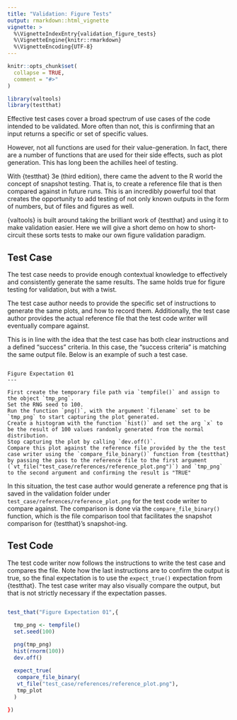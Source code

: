 ```yaml
---
title: "Validation: Figure Tests"
output: rmarkdown::html_vignette
vignette: >
  %\VignetteIndexEntry{validation_figure_tests}
  %\VignetteEngine{knitr::rmarkdown}
  %\VignetteEncoding{UTF-8}
---
```


```r
knitr::opts_chunk$set(
  collapse = TRUE,
  comment = "#>"
)
```

```r
library(valtools)
library(testthat)
```

Effective test cases cover a broad spectrum of use cases of the code intended to be validated. 
More often than not, this is confirming that an input returns a specific or set of specific values.

However, not all functions are used for their value-generation.
In fact, there are a number of functions that are used for their side effects, such as plot generation. 
This has long been the achilles heel of testing. 

With {testthat} 3e (third edition), there came the advent to the R world the concept of snapshot testing. 
That is, to create a reference file that is then compared against in future runs. 
This is an incredibly powerful tool that creates the opportunity to add testing of not only known outputs in the form of numbers, but of files and figures as well.

{valtools} is built around taking the brilliant work of {testthat} and using it to make validation easier. Here we will give a short demo on how to short-circuit these sorts tests to make our own figure validation paradigm.

## Test Case

The test case needs to provide enough contextual knowledge to effectively and consistently generate the same results. The same holds true for figure testing for validation, but with a twist. 

The test case author needs to provide the specific set of instructions to generate the same plots, and how to record them. Additionally, the test case author provides the actual reference file that the test code writer will eventually compare against.

This is in line with the idea that the test case has both clear instructions and a defined "success" criteria. In this case, the "success criteria" is matching the same output file. Below is an example of such a test case.

```

Figure Expectation 01
---

First create the temporary file path via `tempfile()` and assign to the object `tmp_png`.
Set the RNG seed to 100.
Run the function `png()`, with the argument `filename` set to be `tmp_png` to start capturing the plot generated.
Create a histogram with the function `hist()` and set the arg `x` to be the result of 100 values randomly generated from the normal distribution.
Stop capturing the plot by calling `dev.off()`.
Compare this plot against the reference file provided by the the test case writer using the `compare_file_binary()` function from {testthat} by passing the pass to the reference file to the first argument (`vt_file("test_case/references/reference_plot.png")`) and `tmp_png` to the second argument and confirming the result is "TRUE"
```

In this situation, the test case author would generate a reference png that is saved in the validation folder under `test_case/references/reference_plot.png` for the test code writer to compare against. 
The comparison is done via the `compare_file_binary()` function, which is the file comparison tool that facilitates the snapshot comparison for {testthat}'s snapshot-ing.

## Test Code

The test code writer now follows the instructions to write the test case and compares the file. Note how the last instructions are to confirm the output is true, so the final expectation is to use the `expect_true()` expectation from {testthat}. The test case writer may also visually compare the output, but that is not strictly necessary if the expectation passes.

```r

test_that("Figure Expectation 01",{

  tmp_png <- tempfile()
  set.seed(100)
  
  png(tmp_png)
  hist(rnorm(100))
  dev.off()

  expect_true(
   compare_file_binary(
   vt_file("test_case/references/reference_plot.png"),
   tmp_plot
  )
  
})


```






